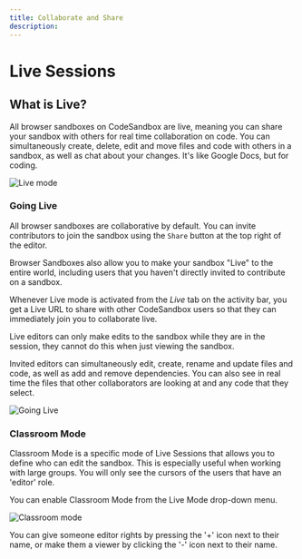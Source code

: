 ```yaml
---
title: Collaborate and Share
description:
---
```


# Live Sessions

## What is Live?
All browser sandboxes on CodeSandbox are live, meaning you can share your sandbox with
others for real time collaboration on code. You can simultaneously create,
delete, edit and move files and code with others in a sandbox, as well as chat
about your changes. It's like Google Docs, but for coding.

![Live mode](../images/live-screenshot.jpg?v1)
      <br/>

### Going Live
All browser sandboxes are collaborative by default. You can invite contributors to join the
sandbox using the `Share` button at the top right of the editor.

Browser Sandboxes also allow you to make your sandbox "Live" to the entire world, including users that you haven't directly invited to contribute on a sandbox.

Whenever Live mode is activated from the _Live_ tab on the activity bar, you get a Live URL to share with other CodeSandbox users so that they can immediately join you to collaborate live.

Live editors can only make edits to the sandbox while they are in the
session, they cannot do this when just viewing the sandbox.

Invited editors can simultaneously edit, create, rename and update files and
code, as well as add and remove dependencies. You can also see in real time
the files that other collaborators are looking at and any code that they select.

![Going Live](../images/live-live.jpg)
      <br/>

### Classroom Mode
Classroom Mode is a specific mode of Live Sessions that allows you to define who can edit the sandbox. This is especially
useful when working with large groups. You will only see the cursors of the
users that have an 'editor' role.

You can enable Classroom Mode from the Live Mode drop-down menu.

![Classroom mode](../images/live-classroom.jpg)

You can give someone editor rights by pressing the '+' icon next to their name,
or make them a viewer by clicking the '-' icon next to their name.
